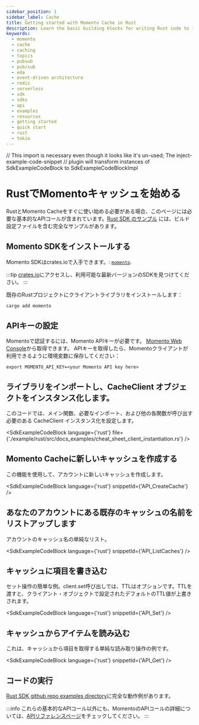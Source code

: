 ```yaml
---
sidebar_position: 1
sidebar_label: Cache
title: Getting started with Momento Cache in Rust
description: Learn the basic building blocks for writing Rust code to interact with Momento Cache.
keywords:
  - momento
  - cache
  - caching
  - topics
  - pubsub
  - pub/sub
  - eda
  - event-driven architecture
  - redis
  - serverless
  - sdk
  - sdks
  - api
  - examples
  - resources
  - getting started
  - quick start
  - rust
  - tokio
---
```


// This import is necessary even though it looks like it's un-used; The inject-example-code-snippet
// plugin will transform instances of SdkExampleCodeBlock to SdkExampleCodeBlockImpl

# RustでMomentoキャッシュを始める

RustとMomento Cacheをすぐに使い始める必要がある場合、このページには必要な基本的なAPIコールが含まれています。[Rust SDK のサンプル](https://github.com/momentohq/client-sdk-rust/tree/main/example) には、ビルド設定ファイルを含む完全なサンプルがあります。

## Momento SDKをインストールする

Momento SDKはcrates.ioで入手できます。: [`momento`](
https://crates.io/crates/momento).

:::tip
[crates.io](https://crates.io/crates/momento)にアクセスし、利用可能な最新バージョンのSDKを見つけてください。
:::

既存のRustプロジェクトにクライアントライブラリをインストールします：

```bash
cargo add momento
```

## APIキーの設定

Momentoで認証するには、Momento APIキーが必要です。 [Momento Web Console](https://console.gomomento.com/caches)から取得できます。
APIキーを取得したら、Momentoクライアントが利用できるように環境変数に保存してください：

```
export MOMENTO_API_KEY=<your Momento API key here>
```

## ライブラリをインポートし、CacheClient オブジェクトをインスタンス化します。

このコードでは、メイン関数、必要なインポート、および他の各関数が呼び出す必要のある CacheClient インスタンス化を設定します。

<SdkExampleCodeBlock language={'rust'} file={'./example/rust/src/docs_examples/cheat_sheet_client_instantiation.rs'} />

## Momento Cacheに新しいキャッシュを作成する

この機能を使用して、アカウントに新しいキャッシュを作成します。

<SdkExampleCodeBlock language={'rust'} snippetId={'API_CreateCache'} />

## あなたのアカウントにある既存のキャッシュの名前をリストアップします

アカウントのキャッシュ名の単純なリスト。

<SdkExampleCodeBlock language={'rust'} snippetId={'API_ListCaches'} />

## キャッシュに項目を書き込む

セット操作の簡単な例。client.set呼び出しでは、TTLはオプションです。TTLを渡すと、クライアント・オブジェクトで設定されたデフォルトのTTL値が上書きされます。

<SdkExampleCodeBlock language={'rust'} snippetId={'API_Set'} />

## キャッシュからアイテムを読み込む

これは、キャッシュから項目を取得する単純な読み取り操作の例です。

<SdkExampleCodeBlock language={'rust'} snippetId={'API_Get'} />

## コードの実行

[Rust SDK github repo examples directory](https://github.com/momentohq/client-sdk-rust/tree/main/example)に完全な動作例があります。

:::info
これらの基本的なAPIコール以外にも、MomentoのAPIコールの詳細については、[APIリファレンスページ](/cache/develop/api-reference/index.mdx)をチェックしてください。
:::
